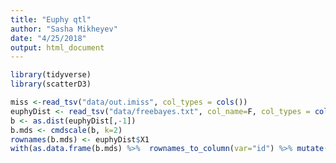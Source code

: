 ```yaml
---
title: "Euphy qtl"
author: "Sasha Mikheyev"
date: "4/25/2018"
output: html_document
---
```


```r
library(tidyverse)
library(scatterD3)
```

```r
miss <-read_tsv("data/out.imiss", col_types = cols())
euphyDist <- read_tsv("data/freebayes.txt", col_name=F, col_types = cols())
b <- as.dist(euphyDist[,-1])
b.mds <- cmdscale(b, k=2)
rownames(b.mds) <- euphyDist$X1
with(as.data.frame(b.mds) %>%  rownames_to_column(var="id") %>% mutate(family=ifelse(grepl("306",id) & ! grepl("106",id),"306",ifelse(!grepl("306",id) & grepl("106",id), "106", "else"))) %>% left_join(miss, by=c("id" = "INDV")) %>% filter(family != "else") %>% separate(id, into=c('fam','clutch'), extra="drop", remove=FALSE) %>% filter(! clutch %in% c("106", "108", "F2", "VIP")) ,  scatterD3(x = V1, y = V2, size_var = F_MISS, size_range = c(30,30), opacity=1-F_MISS, hover_size = 4, hover_opacity = 1, symbol_var = fam, col_var = clutch, tooltip_text = id, width= 800, height=800))
```

